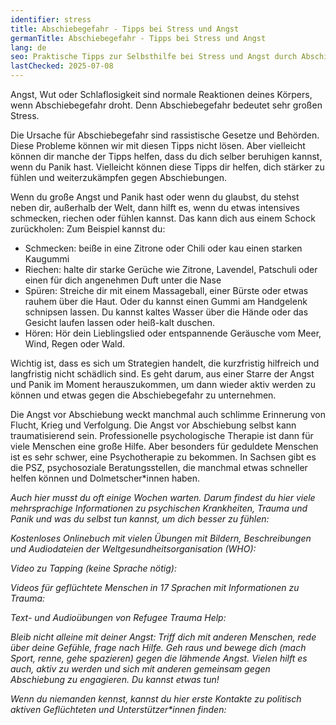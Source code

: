 ```yaml
---
identifier: stress
title: Abschiebegefahr - Tipps bei Stress und Angst
germanTitle: Abschiebegefahr - Tipps bei Stress und Angst
lang: de
seo: Praktische Tipps zur Selbsthilfe bei Stress und Angst durch Abschiebegefahr – Strategien zur Beruhigung und Unterstützungsmöglichkeiten für Betroffene.
lastChecked: 2025-07-08
---
```


Angst, Wut oder Schlaflosigkeit sind normale Reaktionen deines Körpers, wenn Abschiebegefahr droht. Denn Abschiebegefahr bedeutet sehr großen Stress.

Die Ursache für Abschiebegefahr sind rassistische Gesetze und Behörden. Diese Probleme können wir mit diesen Tipps nicht lösen. Aber vielleicht können dir manche der Tipps helfen, dass du dich selber beruhigen kannst, wenn du Panik hast. Vielleicht können diese Tipps dir helfen, dich stärker zu fühlen und weiterzukämpfen gegen Abschiebungen.

Wenn du große Angst und Panik hast oder wenn du glaubst, du stehst neben dir, außerhalb der Welt, dann hilft es, wenn du etwas intensives schmecken, riechen oder fühlen kannst. Das kann dich aus einem Schock zurückholen:
Zum Beispiel kannst du:

- Schmecken: beiße in eine Zitrone oder Chili oder kau einen starken Kaugummi
- Riechen: halte dir starke Gerüche wie Zitrone, Lavendel, Patschuli oder einen für dich angenehmen Duft unter die Nase
- Spüren: Streiche dir mit einem Massageball, einer Bürste oder etwas rauhem über die Haut. Oder du kannst einen Gummi am Handgelenk schnipsen lassen. Du kannst kaltes Wasser über die Hände oder das Gesicht laufen lassen oder heiß-kalt duschen.
- Hören: Hör dein Lieblingslied oder entspannende Geräusche vom Meer, Wind, Regen oder Wald.

Wichtig ist, dass es sich um Strategien handelt, die kurzfristig hilfreich und langfristig nicht schädlich sind. Es geht darum, aus einer Starre der Angst und Panik im Moment herauszukommen, um dann wieder aktiv werden zu können und etwas gegen die Abschiebegefahr zu unternehmen.

Die Angst vor Abschiebung weckt manchmal auch schlimme Erinnerung von Flucht, Krieg und Verfolgung. Die Angst vor Abschiebung selbst kann traumatisierend sein. Professionelle psychologische Therapie ist dann für viele Menschen eine große Hilfe. Aber besonders für geduldete Menschen ist es sehr schwer, eine Psychotherapie zu bekommen. In Sachsen gibt es die PSZ, psychosoziale Beratungsstellen, die manchmal etwas schneller helfen können und Dolmetscher\*innen haben.

<Address identifier="psz_sachsen"/>

Auch hier musst du oft einige Wochen warten. Darum findest du hier viele mehrsprachige Informationen zu psychischen Krankheiten, Trauma und Panik und was du selbst tun kannst, um dich besser zu fühlen:

Kostenloses Onlinebuch mit vielen Übungen mit Bildern, Beschreibungen und Audiodateien der Weltgesundheitsorganisation (WHO):

<ExternalShortLink identifier="who_stress"/>

Video zu Tapping (keine Sprache nötig):

<ExternalShortLink identifier="tapping"/>

Videos für geflüchtete Menschen in 17 Sprachen mit Informationen zu Trauma:

<ExternalShortLink identifier="maxplank_trauma"/>

Text- und Audioübungen von Refugee Trauma Help:

<ExternalShortLink identifier="refugee_trauma_nawa"/>

Bleib nicht alleine mit deiner Angst: Triff dich mit anderen Menschen, rede über deine Gefühle, frage nach Hilfe. Geh raus und bewege dich (mach Sport, renne, gehe spazieren) gegen die lähmende Angst. Vielen hilft es auch, aktiv zu werden und sich mit anderen gemeinsam gegen Abschiebung zu engagieren. Du kannst etwas tun!

Wenn du niemanden kennst, kannst du hier erste Kontakte zu politisch aktiven Geflüchteten und Unterstützer\*innen finden:

<ExternalShortLink identifier="w2eu_contacts"/>
